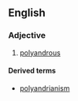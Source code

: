 ==English==

===Adjective===
{{en-adj}}

# {{context|obsolete|lang=en}} [[polyandrous]]

====Derived terms====
*[[polyandrianism]]